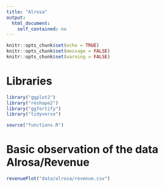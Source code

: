 ```yaml
---
title: "Alrosa"
output:
  html_document:
    self_contained: no
---
```


<style type="text/css">
.main-container {
  max-width: 1920px;
  margin-left: auto;
  margin-right: auto;
}
</style>

```r
knitr::opts_chunk$set(echo = TRUE)
knitr::opts_chunk$set(message = FALSE)
knitr::opts_chunk$set(warning = FALSE)
```

# Libraries
```r
library("ggplot2")
library("reshape2")
library("ggfortify")
library("tidyverse")

source("functions.R")
```


# Basic observation of the data Alrosa/Revenue

```r
revenuePlot("data/alrosa/revenue.csv")
```
